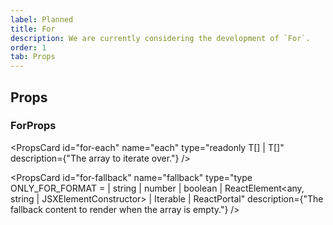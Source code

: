 ```yaml
---
label: Planned
title: For
description: We are currently considering the development of `For`.
order: 1
tab: Props
---
```


## Props

### ForProps

<PropsCard
  id="for-each"
  name="each"
  type="readonly T[] | T[]"
  description={"The array to iterate over."}
/>

<PropsCard
  id="for-fallback"
  name="fallback"
  type="type ONLY_FOR_FORMAT =
  | string
  | number
  | boolean
  | ReactElement<any, string | JSXElementConstructor<any>>
  | Iterable<ReactNode>
  | ReactPortal"
  description={"The fallback content to render when the array is empty."}
/>
